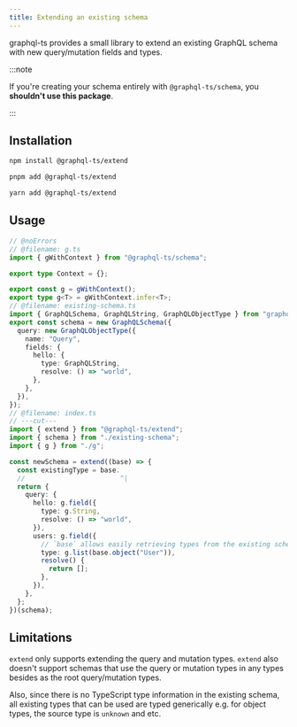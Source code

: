 ```yaml
---
title: Extending an existing schema
---
```



graphql-ts provides a small library to extend an existing GraphQL schema with new query/mutation fields and types.

:::note

If you're creating your schema entirely with `@graphql-ts/schema`, you **shouldn't use this package**.

:::

## Installation

<Tabs>
  <TabItem label="npm">

```sh
npm install @graphql-ts/extend
```

  </TabItem>
  <TabItem label="pnpm">

```sh
pnpm add @graphql-ts/extend
```

  </TabItem>
  <TabItem label="yarn">

```sh
yarn add @graphql-ts/extend
```

  </TabItem>
</Tabs>

## Usage

```ts twoslash "base"
// @noErrors
// @filename: g.ts
import { gWithContext } from "@graphql-ts/schema";

export type Context = {};

export const g = gWithContext();
export type g<T> = gWithContext.infer<T>;
// @filename: existing-schema.ts
import { GraphQLSchema, GraphQLString, GraphQLObjectType } from "graphql";
export const schema = new GraphQLSchema({
  query: new GraphQLObjectType({
    name: "Query",
    fields: {
      hello: {
        type: GraphQLString,
        resolve: () => "world",
      },
    },
  }),
});
// @filename: index.ts
// ---cut---
import { extend } from "@graphql-ts/extend";
import { schema } from "./existing-schema";
import { g } from "./g";

const newSchema = extend((base) => {
  const existingType = base.
  //                        ^|
  return {
    query: {
      hello: g.field({
        type: g.String,
        resolve: () => "world",
      }),
      users: g.field({
        // `base` allows easily retrieving types from the existing schema
        type: g.list(base.object("User")),
        resolve() {
          return [];
        },
      }),
    },
  };
})(schema);
```

## Limitations

`extend` only supports extending the query and mutation types. `extend` also doesn't support schemas that use the query or mutation types in any types besides as the root query/mutation types.

Also, since there is no TypeScript type information in the existing schema, all existing types that can be used are typed generically e.g. for object types, the source type is `unknown` and etc.

